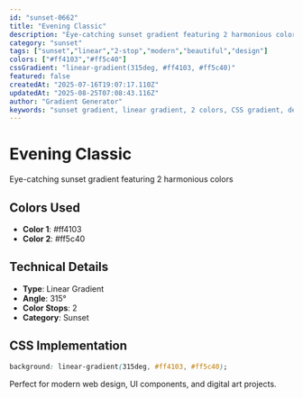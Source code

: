 ```yaml
---
id: "sunset-0662"
title: "Evening Classic"
description: "Eye-catching sunset gradient featuring 2 harmonious colors"
category: "sunset"
tags: ["sunset","linear","2-stop","modern","beautiful","design"]
colors: ["#ff4103","#ff5c40"]
cssGradient: "linear-gradient(315deg, #ff4103, #ff5c40)"
featured: false
createdAt: "2025-07-16T19:07:17.110Z"
updatedAt: "2025-08-25T07:08:43.116Z"
author: "Gradient Generator"
keywords: "sunset gradient, linear gradient, 2 colors, CSS gradient, design, #ff4103, #ff5c40"
---
```


# Evening Classic

Eye-catching sunset gradient featuring 2 harmonious colors

## Colors Used
- **Color 1**: #ff4103
- **Color 2**: #ff5c40

## Technical Details
- **Type**: Linear Gradient
- **Angle**: 315°
- **Color Stops**: 2
- **Category**: Sunset

## CSS Implementation
```css
background: linear-gradient(315deg, #ff4103, #ff5c40);
```

Perfect for modern web design, UI components, and digital art projects.
